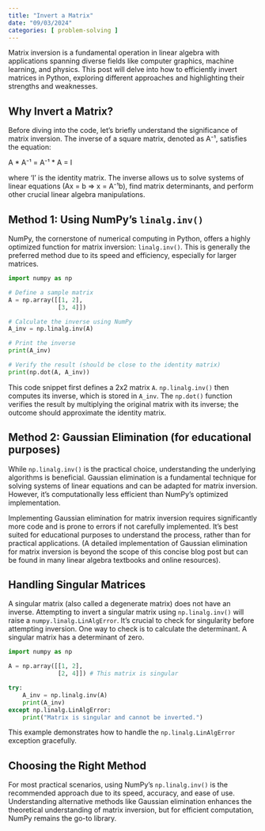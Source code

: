 ```yaml
---
title: "Invert a Matrix"
date: "09/03/2024"
categories: [ problem-solving ]
---
```


Matrix inversion is a fundamental operation in linear algebra with applications spanning diverse fields like computer graphics, machine learning, and physics.  This post will delve into how to efficiently invert matrices in Python, exploring different approaches and highlighting their strengths and weaknesses.

## Why Invert a Matrix?

Before diving into the code, let's briefly understand the significance of matrix inversion.  The inverse of a square matrix, denoted as A⁻¹, satisfies the equation:

A * A⁻¹ = A⁻¹ * A = I

where 'I' is the identity matrix.  The inverse allows us to solve systems of linear equations (Ax = b  => x = A⁻¹b), find matrix determinants, and perform other crucial linear algebra manipulations.

## Method 1: Using NumPy's `linalg.inv()`

NumPy, the cornerstone of numerical computing in Python, offers a highly optimized function for matrix inversion: `linalg.inv()`. This is generally the preferred method due to its speed and efficiency, especially for larger matrices.

```python
import numpy as np

# Define a sample matrix
A = np.array([[1, 2],
              [3, 4]])

# Calculate the inverse using NumPy
A_inv = np.linalg.inv(A)

# Print the inverse
print(A_inv)

# Verify the result (should be close to the identity matrix)
print(np.dot(A, A_inv))
```

This code snippet first defines a 2x2 matrix `A`.  `np.linalg.inv()` then computes its inverse, which is stored in `A_inv`. The `np.dot()` function verifies the result by multiplying the original matrix with its inverse; the outcome should approximate the identity matrix.


## Method 2:  Gaussian Elimination (for educational purposes)

While `np.linalg.inv()` is the practical choice, understanding the underlying algorithms is beneficial. Gaussian elimination is a fundamental technique for solving systems of linear equations and can be adapted for matrix inversion.  However, it's computationally less efficient than NumPy's optimized implementation.

Implementing Gaussian elimination for matrix inversion requires significantly more code and is prone to errors if not carefully implemented.  It's best suited for educational purposes to understand the process, rather than for practical applications.  (A detailed implementation of Gaussian elimination for matrix inversion is beyond the scope of this concise blog post but can be found in many linear algebra textbooks and online resources).


## Handling Singular Matrices

A singular matrix (also called a degenerate matrix) does not have an inverse. Attempting to invert a singular matrix using `np.linalg.inv()` will raise a `numpy.linalg.LinAlgError`.  It's crucial to check for singularity before attempting inversion.  One way to check is to calculate the determinant. A singular matrix has a determinant of zero.

```python
import numpy as np

A = np.array([[1, 2],
              [2, 4]]) # This matrix is singular

try:
    A_inv = np.linalg.inv(A)
    print(A_inv)
except np.linalg.LinAlgError:
    print("Matrix is singular and cannot be inverted.")

```

This example demonstrates how to handle the `np.linalg.LinAlgError` exception gracefully.


##  Choosing the Right Method

For most practical scenarios, using NumPy's `np.linalg.inv()` is the recommended approach due to its speed, accuracy, and ease of use.  Understanding alternative methods like Gaussian elimination enhances the theoretical understanding of matrix inversion, but for efficient computation, NumPy remains the go-to library.

